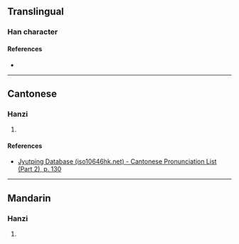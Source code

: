 {{character info/new}}
==Translingual==

===Han character===
{{Han char|rn=75|rad=木|as=09|sn=13|four=|canj=DBBR|ids=⿰木咼}}

====References====
* {{Han ref|kx=0538.260|dkj=15108|dj=0926.080|hdz=21250.050|uh=6947|ud=26951}}

----

==Cantonese==

===Hanzi===
{{yue-hanzi|jyut=[[go2]], [[gwo2]]|y=go2, gwo2}}

# {{defn|lang=yue|sort=木09}}

====References====
* [http://www.iso10646hk.net/jp/document/download.jsp Jyutping Database (iso10646hk.net) - Cantonese Pronunciation List (Part 2), p. 130]

----

==Mandarin==

===Hanzi===
{{cmn-hanzi|pin=[[huò]] ([[huo4]])|wg=huo<sup>4</sup>}}

# {{defn|lang=cmn|sort=木09}}